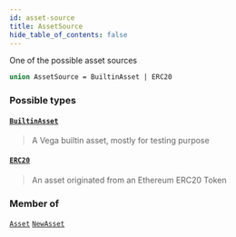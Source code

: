 ```yaml
---
id: asset-source
title: AssetSource
hide_table_of_contents: false
---
```








One of the possible asset sources

```graphql
union AssetSource = BuiltinAsset | ERC20
```


### Possible types

#### [`BuiltinAsset`](/docs/testnet/graphql/objects/builtin-asset) <Badge class="secondary" text="object"/>
> A Vega builtin asset, mostly for testing purpose
> 

#### [`ERC20`](/docs/testnet/graphql/objects/erc20) <Badge class="secondary" text="object"/>
> An asset originated from an Ethereum ERC20 Token
> 



### Member of

[`Asset`](/docs/testnet/graphql/objects/asset)  <Badge class="secondary" text="object"/><Bullet />[`NewAsset`](/docs/testnet/graphql/objects/new-asset)  <Badge class="secondary" text="object"/>



